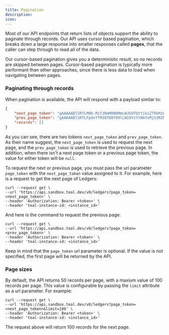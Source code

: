 ```yaml
---
title: Pagination
description: 
icon: 
---
```


Most of our API endpoints that return lists of objects support the ability to paginate through records. Our API uses cursor based 
pagination, which breaks down a large response into smaller responses called **pages**, that the caller can step through to read 
all of the data. 

Our cursor-based pagination gives you a deterministic result, so no records are skipped between pages. Cursor-based pagination is 
typically more performant than other approaches, since there is less data to load when navigating between pages.

### Paginating through records

When pagination is available, the API will respond with a payload similar to:

```json
{
    "next_page_token": "gAAAAABlSRfLM0b-MzI3NmM0N0MmLWJkOTQtYjkxZTRkMzkyNTE3==",
    "prev_page_token": "gAAAAABlSRfLFpdvYTM3OTQ0Y0OlLWI0YzYtNmYxMjU3N2NmMDk2==",
    "records": []
}
```

As you can see, there are two tokens `next_page_token` and `prev_page_token`. As their name suggest, the `next_page_token` is
used to request the next page, and the `prev_page_token` is used to retrieve the previous page. In addition, when there isn't
a next page token or a previous page token, the value for either token will be `null`. 

To request the next or previous page, you must pass the url parameter `page_token` with the `next_page_token` value assigned to
it. For example, here is a request to get the next page of Ledgers:

``` Shell
curl --request get \
--url 'https://api.sandbox.teal.dev/v0/ledgers?page_token=<next_page_token>' \
--header 'Authorization: Bearer <token>' \
--header 'teal-instance-id: <instance_id>'
```

And here is the command to request the previous page:


``` Shell
curl --request get \
--url 'https://api.sandbox.teal.dev/v0/ledgers?page_token=<prev_page_token>' \
--header 'Authorization: Bearer <token>' \
--header 'teal-instance-id: <instance_id>'
```

<Note> Keep in mind that the `page_token` url parameter is optional. If the value is not specified, the first page will be returned
by the API. </Note>

### Page sizes

By default, the API returns 50 records per page, with a maxium value of 100 records per page. This value is configurable by
passing the `limit` attribute as a url parameter. For example:

``` Shell
curl --request get \
--url 'https://api.sandbox.teal.dev/v0/ledgers?page_token=<next_page_token>&limit=100' \
--header 'Authorization: Bearer <token>' \
--header 'teal-instance-id: <instance_id>'
```

The request above will return 100 records for the next page. 